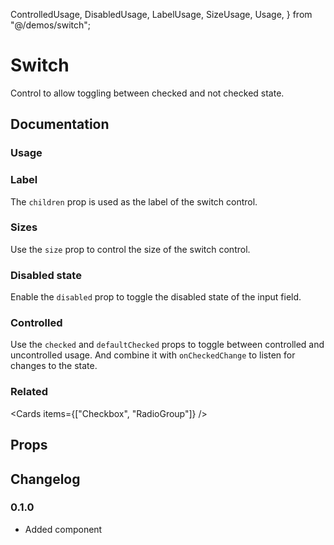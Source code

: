   ControlledUsage,
  DisabledUsage,
  LabelUsage,
  SizeUsage,
  Usage,
} from "@/demos/switch";

# Switch

Control to allow toggling between checked and not checked state.

## Documentation

### Usage

<Demo component={Usage} />

### Label

The `children` prop is used as the label of the switch control.

<Demo component={LabelUsage} />

### Sizes

Use the `size` prop to control the size of the switch control.

<Demo component={SizeUsage} />

### Disabled state

Enable the `disabled` prop to toggle the disabled state of the input field.

<Demo component={DisabledUsage} />

### Controlled

Use the `checked` and `defaultChecked` props to toggle between controlled and uncontrolled usage. And combine it with `onCheckedChange` to listen for changes to the state.

<Demo component={ControlledUsage} />

### Related

<Cards items={["Checkbox", "RadioGroup"]} />

## Props

<PropsTable component={Switch} />

## Changelog

### 0.1.0

- Added component
